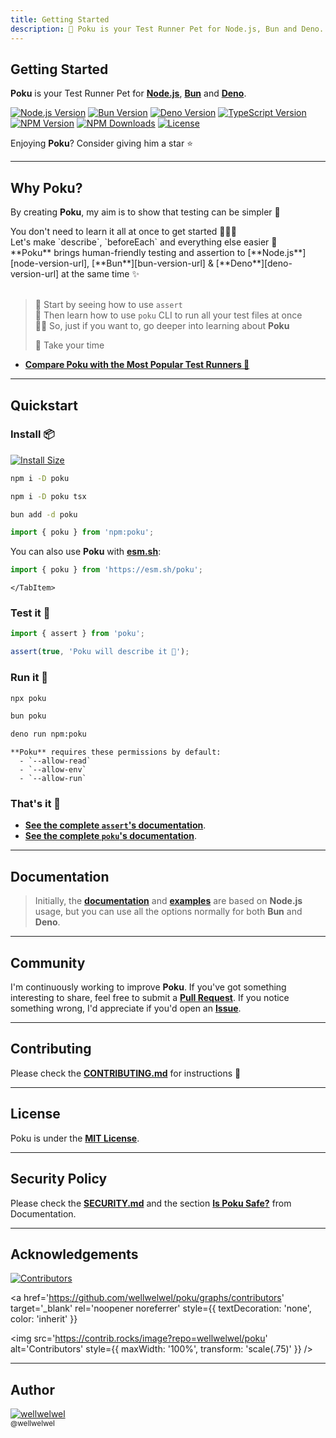 ```yaml
---
title: Getting Started
description: 🐷 Poku is your Test Runner Pet for Node.js, Bun and Deno.
---
```



[node-version-url]: https://github.com/nodejs/node
[node-version-image]: https://img.shields.io/badge/Node.js->=6.0.0-badc58
[bun-version-url]: https://github.com/oven-sh/bun
[bun-version-image]: https://img.shields.io/badge/Bun->=0.5.3-f471b5
[deno-version-url]: https://github.com/denoland/deno
[deno-version-image]: https://img.shields.io/badge/Deno->=1.30.0-70ffaf
[npm-image]: https://img.shields.io/npm/v/poku.svg?color=3dc1d3
[npm-url]: https://npmjs.org/package/poku
[typescript-url]: https://github.com/microsoft/TypeScript
[typescript-version-image]: https://img.shields.io/badge/TypeScript->=5.0.2-3077c6
[license-url]: https://github.com/wellwelwel/poku/blob/main/LICENSE
[license-image]: https://img.shields.io/npm/l/poku.svg?maxAge=2592000&color=9c88ff&label=License
[downloads-image]: https://img.shields.io/npm/dt/poku.svg?&color=FFC312&label=Downloads
[downloads-url]: https://npmjs.org/package/poku

<div className='title-section'>
<aside>

# Getting Started

**Poku** is your Test Runner Pet for [**Node.js**][node-version-url], [**Bun**][bun-version-url] and [**Deno**][deno-version-url].

[![Node.js Version][node-version-image]][node-version-url]
[![Bun Version][bun-version-image]][bun-version-url]
[![Deno Version][deno-version-image]][deno-version-url]
[![TypeScript Version][typescript-version-image]][typescript-url]
[![NPM Version][npm-image]][npm-url]
[![NPM Downloads][downloads-image]][downloads-url]
[![License][license-image]][license-url]

Enjoying **Poku**? Consider giving him a star ⭐️

</aside>
  <aside>
    <Logo className='logo' width={128} height={128} />
  </aside>
</div>

<hr />

## Why Poku?

By creating **Poku**, my aim is to show that testing can be simpler 🌱

<div className='features black'>
  <div className='p'>
    <Success />
    <span>You don't need to learn it all at once to get started 🧑🏻‍🎓</span>
  </div>
  <div className='p'>
    <Success />
    <span>
      Let's make `describe`, `beforeEach` and everything else easier 🚀
    </span>
  </div>
  <div className='p'>
    <Success />
    <span>
      **Poku** brings human-friendly testing and assertion to
      [**Node.js**][node-version-url], [**Bun**][bun-version-url] &
      [**Deno**][deno-version-url] at the same time ✨
    </span>
  </div>
</div>

<br />

> 🔬 Start by seeing how to use `assert` <br />
> 🧪 Then learn how to use `poku` CLI to run all your test files at once <br />
> 🧙🏻 So, just if you want to, go deeper into learning about **Poku** <br />
>
> 🩵 Take your time

- [**Compare Poku with the Most Popular Test Runners 🧪**](/docs/comparing)

<hr />

## Quickstart

### **Install** 📦

[![Install Size](https://packagephobia.com/badge?p=poku)](https://packagephobia.com/result?p=poku)

<Tabs>
  <TabItem default value='Node.js'>

```bash
npm i -D poku
```

  </TabItem>
  <TabItem  value='TypeScript (Node.js)'>

```bash
npm i -D poku tsx
```

  </TabItem>
  <TabItem  value='Bun'>

```bash
bun add -d poku
```

  </TabItem>
  <TabItem  value='Deno'>

```ts
import { poku } from 'npm:poku';
```

You can also use **Poku** with [**esm.sh**](https://esm.sh):

```ts
import { poku } from 'https://esm.sh/poku';
```

    </TabItem>

</Tabs>

### **Test it** 🔬

<Tabs>
  <TabItem default value='test/file.test.js'>

```ts
import { assert } from 'poku';

assert(true, 'Poku will describe it 🐷');
```

  </TabItem>
</Tabs>

### **Run it** 🚀

<Tabs>
  <TabItem default value='Node.js and TypeScript (Node.js)'>

```bash
npx poku
```

  </TabItem>
  <TabItem  value='Bun'>

```bash
bun poku
```

  </TabItem>
  <TabItem  value='Deno'>

```bash
deno run npm:poku
```

    **Poku** requires these permissions by default:
      - `--allow-read`
      - `--allow-env`
      - `--allow-run`

  </TabItem>
</Tabs>

### **That's it** 🎉

- [**See the complete `assert`'s documentation**](/docs/documentation/assert).
- [**See the complete `poku`'s documentation**](/docs/category/poku).

<hr />

## Documentation

> Initially, the [**documentation**](/docs/category/documentation) and [**examples**](/docs/category/examples) are based on **Node.js** usage, but you can use all the options normally for both **Bun** and **Deno**.

<hr />

## Community

I'm continuously working to improve **Poku**. If you've got something interesting to share, feel free to submit a [**Pull Request**](https://github.com/wellwelwel/poku/compare). If you notice something wrong, I'd appreciate if you'd open an [**Issue**](https://github.com/wellwelwel/poku/issues/new).

<hr />

## Contributing

Please check the [**CONTRIBUTING.md**](https://github.com/wellwelwel/poku/blob/main/CONTRIBUTING.md) for instructions 🚀

<hr />

## License

Poku is under the [**MIT License**](https://github.com/wellwelwel/poku/blob/main/LICENSE).

<hr />

## Security Policy

Please check the [**SECURITY.md**](https://github.com/wellwelwel/poku/blob/main/SECURITY.md) and the section [**Is Poku Safe?**](/docs/security) from Documentation.

<hr />

## Acknowledgements

[![Contributors](https://img.shields.io/github/contributors/wellwelwel/poku)](https://github.com/wellwelwel/poku/graphs/contributors)

<a
  href='https://github.com/wellwelwel/poku/graphs/contributors'
  target='_blank'
  rel='noopener noreferrer'
  style={{ textDecoration: 'none', color: 'inherit' }}
>
  <img
    src='https://contrib.rocks/image?repo=wellwelwel/poku'
    alt='Contributors'
    style={{ maxWidth: '100%', transform: 'scale(.75)' }}
  />
</a>

<hr />

## Author

<a href='https://github.com/wellwelwel'>
  <img
    src='https://avatars.githubusercontent.com/u/46850407'
    alt='wellwelwel'
    style={{ borderRadius: '50%', widows: 64, height: 64 }}
  />
  <br />
  <sub>@wellwelwel</sub>
</a>
